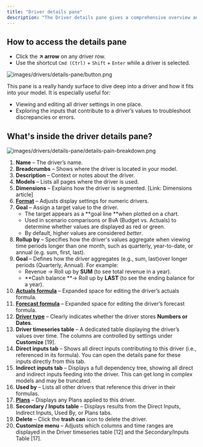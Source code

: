 ```yaml
---
title: "Driver details pane"
description: "The Driver details pane gives a comprehensive overview and editing options for your drivers. "
---
```


## **How to access the details pane**

- Click the **↗️ arrow** on any driver row.
- Use the shortcut `Cmd (Ctrl)` + `Shift` + `Enter` while a driver is selected.

![images/drivers/details-pane/button.png](/images/drivers/details-pane/button.png)

This pane is a really handy surface to dive deep into a driver and how it fits into your model. It is especially useful for:

- Viewing and editing all driver settings in one place.
- Exploring the inputs that contribute to a driver’s values to troubleshoot discrepancies or errors.

## **What's inside the driver details pane?**

![images/drivers/details-pane/details-pain-breakdown.png](/images/drivers/details-pane/details-pain-breakdown.png)

 1. **Name** – The driver’s name.
 2. **Breadcrumbs** – Shows where the driver is located in your model.
 3. **Description** – Context or notes about the driver.
 4. **Models** – Lists all pages where the driver is used.
 5. **Dimensions** – Explains how the driver is segmented. [Link: Dimensions article]
 6. [**Format**](https://docs.runway.com/concepts/drivers/driver-formatting) – Adjusts display settings for numeric drivers.
 7. **Goal** – Assign a target value to the driver.
    - The target appears as a \*\*goal line \*\*when plotted on a chart.
    - Used in scenario comparisons or BvA (Budget vs. Actuals) to determine whether values are displayed as red or green.
    - By default, higher values are considered _better_.
 8. **Rollup by** – Specifies how the driver's values aggregate when viewing time periods longer than one month, such as quarterly, year-to-date, or annual (e.g. sum, first, last).
 9. **Goal** – Defines how the driver aggregates (e.g., sum, last)over longer periods (Quarterly, Annual). For example:
    - Revenue → Roll up by **SUM** (to see total revenue in a year).
    - \*\*Cash balance \*\*→ Roll up by **LAST** (to see the ending balance for a year).
10. [**Actuals formula**](https://docs.runway.com/concepts/drivers/drivers-basics#driver-formulas) – Expanded space for editing the driver’s actuals formula.
11. [**Forecast formula**](https://docs.runway.com/concepts/drivers/drivers-basics#driver-formulas) – Expanded space for editing the driver’s forecast formula.
12. [**Driver type**](https://docs.runway.com/concepts/drivers/drivers-basics#driver-types) – Clearly indicates whether the driver stores **Numbers or Dates**.
13. **Driver timeseries table** – A dedicated table displaying the driver’s values over time. The columns are controlled by settings under **Customize** [19].
14. **Direct inputs tab** – Shows all direct inputs contributing to this driver (i.e., referenced in its formula). You can open the details pane for these inputs directly from this tab.
15. **Indirect inputs tab** – Displays a full dependency tree, showing all direct and indirect inputs feeding into the driver. This can get long in complex models and may be truncated.
16. **Used by** – Lists all other drivers that reference this driver in their formulas.
17. [**Plans**](https://docs.runway.com/concepts/plans) – Displays any Plans applied to this driver.
18. **Secondary / Inputs table** – Displays results from the Direct Inputs, Indirect Inputs, Used By, or Plans tabs.
19. **Delete** – Click the **trash can** icon to delete the driver.
20. **Customize menu** – Adjusts which columns and time ranges are displayed in the Driver timeseries table [12] and the Secondary/Inputs Table [17].
